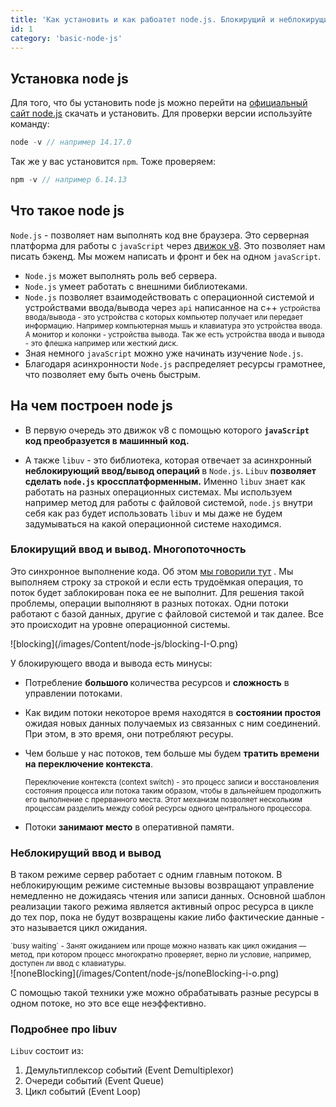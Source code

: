 ```yaml
---
title: 'Как установить и как рабоатет node.js. Блокирущий и неблокирущий I/O'
id: 1
category: 'basic-node-js'
---
```


 ##  Установка node js
 Для того, что бы установить node js можно перейти на <span className = 'link_nodeJs'><a target="_blank" href="https://nodejs.org/en/">официальный сайт node.js</a></span> скачать и установить.
 Для проверки версии используйте команду:
 ```javaScript
 node -v // например 14.17.0
 ```
 Так же у вас установится `npm`. Тоже проверяем:
 ```javaScript
 npm -v // например 6.14.13
 ```
 ## Что такое node js

 `Node.js` - позволяет нам выполнять код вне браузера. Это серверная платформа для работы с `javaScript` через  <span className = 'link_nodeJs'> [движок v8](/js/under-the-hood-js/engine)</span>. Это позволяет нам писать бэкенд. Мы можем написать и фронт и бек на одном `javaScript`.

 * `Node.js` может выполнять роль веб сервера.
 * `Node.js` умеет работать с внешними библиотеками.
 * `Node.js` позволяет взаимодействовать с операционной системой и устройствами ввода/вывода через `api` написанное на c++
    <small>
    устройства ввода/вывода - это устройства с которых компьютер получает или передает информацию.
    Например компьютерная мышь и клавиатура это устройства ввода. А монитор и колонки - устройства вывода.
    Так же есть устройства ввода и вывода - это флешка например или жесткий диск.
    </small>
 * Зная немного `javaScript` можно уже начинать изучение `Node.js`.
 * Благодаря асинхронности `Node.js` распределяет ресурсы грамотнее, что позволяет ему быть очень быстрым.

## На чем построен node js

* В первую очередь это движок v8 с помощью которого <b>`javaScript` код преобразуется в машинный код.</b>

* А также `libuv` - это библиотека, которая отвечает за асинхронный <b>неблокирующий ввод/вывод операций </b> в `Node.js`.
    `Libuv` <b>позволяет сделать `node.js` кроссплатформенным.</b>
    Именно `libuv` знает как работать на разных операционных системах.
    Мы используем например метод для работы с файловой системой, `node.js` внутри себя как раз будет использовать `libuv` и мы даже не будем задумываться на какой операционной системе находимся.

### Блокирущий ввод и вывод. Многопоточность
Это синхронное выполнение кода. Об этом <span className = 'link_nodeJs'>[мы говорили тут](js/advanced-js/ajax#синхронный-код) </span>.
Мы выполняем строку за строкой и если есть трудоёмкая операция, то поток будет заблокирован пока ее не выполнит. Для решения такой проблемы, операции выполняют в разных потоках. Одни потоки работают с базой данных, другие с файловой системой и так далее. Все это происходит на уровне операционной системы.

<div className='container-img'> <span className="img"> ![blocking](/images/Content/node-js/blocking-I-O.png) </span></div>

У блокирующего ввода и вывода есть минусы: 
* Потребление <b>большого </b> количества ресурсов и <b>сложность</b> в управлении потоками.
* Как видим потоки некоторое время находятся в <b>состоянии простоя</b> ожидая новых данных получаемых из связанных с ним соединений.
При этом, в это время, они потребляют ресуры. 
* Чем больше у нас потоков, тем больше мы будем <b>тратить времени на переключение контекста</b>.

    <small>
    Переключение контекста (context switch) - это процесс записи и восстановления состояния процесса или потока таким образом, чтобы в дальнейшем продолжить его выполнение с прерванного места.
    Этот механизм позволяет нескольким процессам разделить между собой ресурсы одного центрального процессора.
    </small>
* Потоки <b>занимают место</b> в оперативной памяти.


### Неблокирущий ввод и вывод
В таком режиме сервер работает с одним главным потоком. В неблокирующим режиме системные вызовы возвращают управление немедленно не дожидаясь чтения или записи данных.
Основной шаблон реализации такого режима является активный опрос ресурса в цикле до тех пор, пока не будут возвращены какие либо фактические данные - это называется цикл ожидания.

<small>
`busy waiting` - Занят ожиданием или проще можно назвать как цикл ожидания — метод,
при котором процесс многократно проверяет, верно ли условие, например, доступен ли ввод с клавиатуры.
</small>

<div className='container-img'> <span className="img"> ![noneBlocking](/images/Content/node-js/noneBlocking-i-o.png) </span></div>


С помощью такой техники уже можно обрабатывать разные ресурсы в одном потоке, но это все еще неэффективно.
### Подробнее про libuv

`Libuv` состоит из:
1. Демультиплексор событий (Event Demultiplexor)
2. Очереди событий (Event Queue)
3. Цикл событий (Event Loop) 


